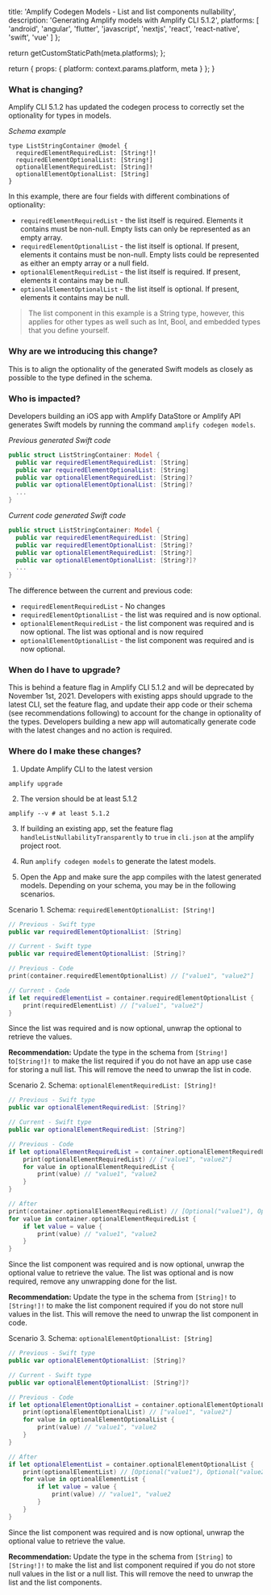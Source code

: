                   
  title: 'Amplify Codegen Models - List and list components nullability',
  description: 'Generating Amplify models with Amplify CLI 5.1.2',
  platforms: [
                'android',
                'angular',
                'flutter',
                'javascript',
                'nextjs',
                'react',
                'react-native',
                'swift',
                'vue'
              ]
};

  return getCustomStaticPath(meta.platforms);
};

  return {
    props: {
      platform: context.params.platform,
      meta
    }
  };
}
          

### **What is changing?** 

Amplify CLI 5.1.2 has updated the codegen process to correctly set the optionality for types in models.

_Schema example_

```
type ListStringContainer @model {
  requiredElementRequiredList: [String!]!
  requiredElementOptionalList: [String!]
  optionalElementRequiredList: [String]!
  optionalElementOptionalList: [String]
}
```

In this example, there are four fields with different combinations of optionality:
- `requiredElementRequiredList` - the list itself is required. Elements it contains must be non-null. Empty lists can only be represented as an empty array.
- `requiredElementOptionalList` - the list itself is optional. If present, elements it contains must be non-null. Empty lists could be represented as either an empty array or a null field.
- `optionalElementRequiredList` - the list itself is required. If present, elements it contains may be null.
- `optionalElementOptionalList` - the list itself is optional. If present, elements it contains may be null.

> The list component in this example is a String type, however, this applies for other types as well such as Int, Bool, and embedded types that you define yourself.

### **Why are we introducing this change?** 

This is to align the optionality of the generated Swift models as closely as possible to the type defined in the schema.

### **Who is impacted?** 

<BlockSwitcher>

<Block name="iOS">

Developers building an iOS app with Amplify DataStore or Amplify API generates Swift models by running the command `amplify codegen models`. 

 _Previous generated Swift code_

```swift
public struct ListStringContainer: Model {
  public var requiredElementRequiredList: [String]
  public var requiredElementOptionalList: [String]
  public var optionalElementRequiredList: [String]?
  public var optionalElementOptionalList: [String]?
  ...
}
```

_Current code generated Swift code_

```swift
public struct ListStringContainer: Model {
  public var requiredElementRequiredList: [String]
  public var requiredElementOptionalList: [String]?
  public var optionalElementRequiredList: [String?]
  public var optionalElementOptionalList: [String?]?
  ...
}
```

The difference between the current and previous code:

- `requiredElementRequiredList` - No changes
- `requiredElementOptionalList` - the list was required and is now optional.
- `optionalElementRequiredList` - the list component was required and is now optional. The list was optional and is now required
- `optionalElementOptionalList` - the list component was required and is now optional. 

</Block>

</BlockSwitcher>

### **When do I have to upgrade?**

This is behind a feature flag in Amplify CLI 5.1.2 and will be deprecated by November 1st, 2021. Developers with existing apps should upgrade to the latest CLI, set the feature flag, and update their app code or their schema (see recommendations following) to account for the change in optionality of the types. Developers building a new app will automatically generate code with the latest changes and no action is required.

### **Where do I make these changes?**

1. Update Amplify CLI to the latest version

```
amplify upgrade
```

2. The version should be at least 5.1.2

```
amplify --v # at least 5.1.2
```

3. If building an existing app, set the feature flag `handleListNullabilityTransparently` to `true` in `cli.json` at the amplify project root.

4. Run `amplify codegen models` to generate the latest models.

5. Open the App and make sure the app compiles with the latest generated models. Depending on your schema, you may be in the following scenarios.

<BlockSwitcher>

<Block name="iOS">

Scenario 1. Schema: `requiredElementOptionalList: [String!]`

```swift
// Previous - Swift type
public var requiredElementOptionalList: [String]

// Current - Swift type
public var requiredElementOptionalList: [String]?

// Previous - Code 
print(container.requiredElementOptionalList) // ["value1", "value2"]

// Current - Code
if let requiredElementList = container.requiredElementOptionalList { 
    print(requiredElementList) // ["value1", "value2"]
}
```

Since the list was required and is now optional, unwrap the optional to retrieve the values.

**Recommendation:** Update the type in the schema from `[String!]` to`[String!]!` to make the list required if you do not have an app use case for storing a null list. This will remove the need to unwrap the list in code.

 Scenario 2. Schema: `optionalElementRequiredList: [String]!`

```swift
// Previous - Swift type
public var optionalElementRequiredList: [String]?

// Current - Swift type
public var optionalElementRequiredList: [String?]

// Previous - Code
if let optionalElementRequiredList = container.optionalElementRequiredList { 
    print(optionalElementRequiredList) // ["value1", "value2"]
    for value in optionalElementRequiredList {
        print(value) // "value1", "value2
    }
}

// After
print(container.optionalElementRequiredList) // [Optional("value1"), Optional("value2")]
for value in container.optionalElementRequiredList {
    if let value = value {
        print(value) // "value1", "value2
    }
}
```

Since the list component was required and is now optional, unwrap the optional value to retrieve the value. The list was optional and is now required, remove any unwrapping done for the list.

**Recommendation:** Update the type in the schema from `[String]!` to `[String!]!` to make the list component required if you do not store null values in the list. This will remove the need to unwrap the list component in code.

Scenario 3. Schema: `optionalElementOptionalList: [String]`

```swift
// Previous - Swift type
public var optionalElementOptionalList: [String]?

// Current - Swift type
public var optionalElementOptionalList: [String?]?

// Previous - Code
if let optionalElementOptionalList = container.optionalElementOptionalList { 
    print(optionalElementOptionalList) // ["value1", "value2"]
    for value in optionalElementOptionalList {
        print(value) // "value1", "value2
    }
}

// After
if let optionalElementList = container.optionalElementOptionalList { 
    print(optionalElementList) // [Optional("value1"), Optional("value2")]
    for value in optionalElementList {
        if let value = value {
            print(value) // "value1", "value2
        }
    }
}
```

Since the list component was required and is now optional, unwrap the optional value to retrieve the value.

**Recommendation:** Update the type in the schema from `[String]` to `[String!]!` to make the list and list component required if you do not store null values in the list or a null list. This will remove the need to unwrap the list and the list components.

</Block>

</BlockSwitcher>
